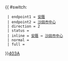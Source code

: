 {{ #switch: {{{format|}}}
  | endpoint1 = [[安蔭邨|安蔭]]
  | endpoint2 = [[沙田市中心]]
  | direction = 2
  | status = 
  | inline = [[安蔭邨|安蔭]] ↔ [[沙田市中心]]
  | normal =
  | full =
}}<noinclude>[[category:新界專線小巴路線模板|403A]]</noinclude>
